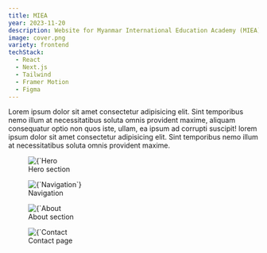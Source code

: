 ```yaml
---
title: MIEA
year: 2023-11-20
description: Website for Myanmar International Education Academy (MIEA)
image: cover.png
variety: frontend
techStack:
  - React
  - Next.js
  - Tailwind
  - Framer Motion
  - Figma
---
```


Lorem ipsum dolor sit amet consectetur adipisicing elit. Sint temporibus nemo illum at necessitatibus soluta omnis provident maxime, aliquam consequatur optio non quos iste, ullam, ea ipsum ad corrupti suscipit! lorem ipsum dolor sit amet consectetur adipisicing elit. Sint temporibus nemo illum at necessitatibus soluta omnis provident maxime.

<figure>
    <Image 
        src={`/images/projects/soteria2.png`}
        alt={`Hero section`}
        width={593}
        height={305}
        priority
    />
    <figcaption>Hero section</figcaption>
</figure>

<figure>
    <Image 
        src={`/images/projects/soteria2.png`}
        alt={`Navigation`}
        width={593}
        height={305}
        priority
    />
    <figcaption>Navigation</figcaption>
</figure>

<figure>
    <Image 
        src={`/images/projects/soteria2.png`}
        alt={`About section`}
        width={593}
        height={305}
        priority
    />
    <figcaption>About section</figcaption>
</figure>

<figure>
    <Image 
        src={`/images/projects/soteria2.png`}
        alt={`Contact page`}
        width={593}
        height={305}
        priority
    />
    <figcaption>Contact page</figcaption>
</figure>